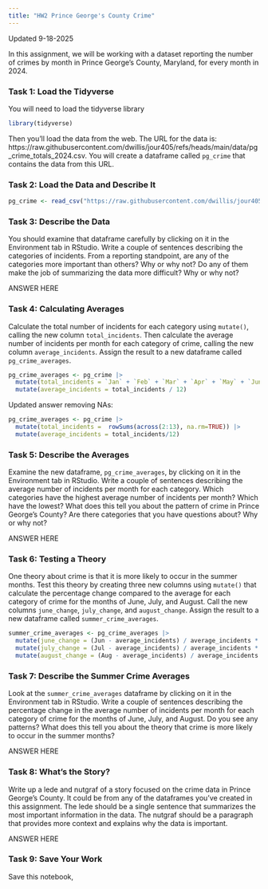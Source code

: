 ```yaml
---
title: "HW2 Prince George's County Crime"
---
```


Updated 9-18-2025


In this assignment, we will be working with a dataset reporting the number of crimes by month in Prince George's County, Maryland, for every month in 2024. 

### Task 1: Load the Tidyverse

You will need to load the tidyverse library

```r
library(tidyverse)
```



Then you'll load the data from the web. The URL for the data is: https://raw.githubusercontent.com/dwillis/jour405/refs/heads/main/data/pg_crime_totals_2024.csv. You will create a dataframe called `pg_crime` that contains the data from this URL.

### Task 2: Load the Data and Describe It

```r
pg_crime <- read_csv("https://raw.githubusercontent.com/dwillis/jour405/refs/heads/main/data/pg_crime_totals_2024.csv")
```
### Task 3: Describe the Data

You should examine that dataframe carefully by clicking on it in the Environment tab in RStudio. Write a couple of sentences describing the categories of incidents. From a reporting standpoint, are any of the categories more important than others? Why or why not? Do any of them make the job of summarizing the data more difficult? Why or why not?

ANSWER HERE

### Task 4: Calculating Averages

Calculate the total number of incidents for each category using `mutate()`, calling the new column `total_incidents`. Then calculate the average number of incidents per month for each category of crime, calling the new column `average_incidents`. Assign the result to a new dataframe called `pg_crime_averages`.

```r
pg_crime_averages <- pg_crime |> 
  mutate(total_incidents = `Jan` + `Feb` + `Mar` + `Apr` + `May` + `Jun` + `Jul` + `Aug` + `Sep` + `Oct` + `Nov` + `Dec`) |> 
  mutate(average_incidents = total_incidents / 12)


```


Updated answer removing NAs:
```r
pg_crime_averages <- pg_crime |> 
  mutate(total_incidents =  rowSums(across(2:13), na.rm=TRUE)) |> 
  mutate(average_incidents = total_incidents/12)
```





### Task 5: Describe the Averages

Examine the new dataframe, `pg_crime_averages`, by clicking on it in the Environment tab in RStudio. Write a couple of sentences describing the average number of incidents per month for each category. Which categories have the highest average number of incidents per month? Which have the lowest? What does this tell you about the pattern of crime in Prince George's County? Are there categories that you have questions about? Why or why not?

ANSWER HERE


### Task 6: Testing a Theory

One theory about crime is that it is more likely to occur in the summer months. Test this theory by creating three new columns using `mutate()` that calculate the percentage change compared to the average for each category of crime for the months of June, July, and August. Call the new columns `june_change`, `july_change`, and `august_change`. Assign the result to a new dataframe called `summer_crime_averages`.

```r



summer_crime_averages <- pg_crime_averages |> 
  mutate(june_change = (Jun - average_incidents) / average_incidents * 100) |> 
  mutate(july_change = (Jul - average_incidents) / average_incidents * 100) |> 
  mutate(august_change = (Aug - average_incidents) / average_incidents * 100)
```

### Task 7: Describe the Summer Crime Averages

Look at the `summer_crime_averages` dataframe by clicking on it in the Environment tab in RStudio. Write a couple of sentences describing the percentage change in the average number of incidents per month for each category of crime for the months of June, July, and August. Do you see any patterns? What does this tell you about the theory that crime is more likely to occur in the summer months?

ANSWER HERE

### Task 8: What's the Story?

Write up a lede and nutgraf of a story focused on the crime data in Prince George's County. It could be from any of the dataframes you've created in this assignment. The lede should be a single sentence that summarizes the most important information in the data. The nutgraf should be a paragraph that provides more context and explains why the data is important.

ANSWER HERE

### Task 9: Save Your Work

Save this notebook, 
